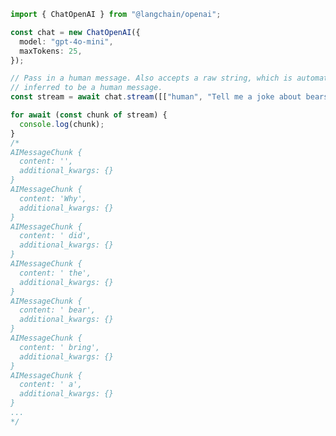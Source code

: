 ```typescript
import { ChatOpenAI } from "@langchain/openai";

const chat = new ChatOpenAI({
  model: "gpt-4o-mini",
  maxTokens: 25,
});

// Pass in a human message. Also accepts a raw string, which is automatically
// inferred to be a human message.
const stream = await chat.stream([["human", "Tell me a joke about bears."]]);

for await (const chunk of stream) {
  console.log(chunk);
}
/*
AIMessageChunk {
  content: '',
  additional_kwargs: {}
}
AIMessageChunk {
  content: 'Why',
  additional_kwargs: {}
}
AIMessageChunk {
  content: ' did',
  additional_kwargs: {}
}
AIMessageChunk {
  content: ' the',
  additional_kwargs: {}
}
AIMessageChunk {
  content: ' bear',
  additional_kwargs: {}
}
AIMessageChunk {
  content: ' bring',
  additional_kwargs: {}
}
AIMessageChunk {
  content: ' a',
  additional_kwargs: {}
}
...
*/
```
